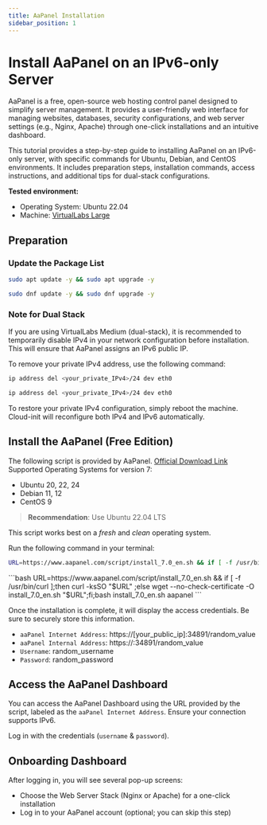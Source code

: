 ```yaml
---
title: AaPanel Installation
sidebar_position: 1  
---
```


# Install AaPanel on an IPv6-only Server
AaPanel is a free, open-source web hosting control panel designed to simplify server management. It provides a user-friendly web interface for managing websites, databases, security configurations, and web server settings (e.g., Nginx, Apache) through one-click installations and an intuitive dashboard.

This tutorial provides a step-by-step guide to installing AaPanel on an IPv6-only server, with specific commands for Ubuntu, Debian, and CentOS environments. It includes preparation steps, installation commands, access instructions, and additional tips for dual-stack configurations.

**Tested environment:**
- Operating System: Ubuntu 22.04
- Machine: [VirtualLabs Large](https://my.8labs.id/virtual-labs)


## Preparation
### Update the Package List

<Tabs groupId="operating-systems">
  <TabItem value="apt" label="Ubuntu, Debian">
  
  ```bash
  sudo apt update -y && sudo apt upgrade -y
  ```
  
  </TabItem>
  <TabItem value="dnf" label="CentOS">
  
  ```bash
  sudo dnf update -y && sudo dnf upgrade -y
  ```
  
  </TabItem>
</Tabs>

### Note for Dual Stack

If you are using VirtualLabs Medium (dual-stack), it is recommended to temporarily disable IPv4 in your network configuration before installation. This will ensure that AaPanel assigns an IPv6 public IP.

To remove your private IPv4 address, use the following command:
<Tabs groupId="operating-systems">
  <TabItem value="apt" label="Ubuntu, Debian">
  
  ```bash
  ip address del <your_private_IPv4>/24 dev eth0
  ```
  </TabItem>
    <TabItem value="dnf" label="CentOS">
  
  ```bash
  ip address del <your_private_IPv4>/24 dev eth0
  ```
  </TabItem>
</Tabs>

To restore your private IPv4 configuration, simply reboot the machine. Cloud-init will reconfigure both IPv4 and IPv6 automatically.

## Install the AaPanel (Free Edition)

The following script is provided by AaPanel. [Official Download Link](https://www.aapanel.com/new/download.html)  
Supported Operating Systems for version 7: 
- Ubuntu 20, 22, 24
- Debian 11, 12
- CentOS 9  

> **Recommendation**: Use Ubuntu 22.04 LTS

This script works best on a *fresh* and *clean* operating system.

Run the following command in your terminal:
<Tabs groupId="operating-systems">
  <TabItem value="apt" label="Ubuntu, Debian">
  ```bash
  URL=https://www.aapanel.com/script/install_7.0_en.sh && if [ -f /usr/bin/curl ];then curl -ksSO "$URL" ;else wget --no-check-certificate -O install_7.0_en.sh "$URL";fi;bash install_7.0_en.sh aapanel
  ```
  </TabItem>
    <TabItem value="dnf" label="CentOS">
  ```bash
  URL=https://www.aapanel.com/script/install_7.0_en.sh && if [ -f /usr/bin/curl ];then curl -ksSO "$URL" ;else wget --no-check-certificate -O install_7.0_en.sh "$URL";fi;bash install_7.0_en.sh aapanel
  ```
  </TabItem>
</Tabs>

Once the installation is complete, it will display the access credentials. Be sure to securely store this information.

- `aaPanel Internet Address`: https://[your_public_ip]:34891/random_value
- `aaPanel Internal Address`: https://:34891/random_value
- `Username`: random_username
- `Password`: random_password

## Access the AaPanel Dashboard

You can access the AaPanel Dashboard using the URL provided by the script, labeled as the `aaPanel Internet Address`. Ensure your connection supports IPv6.

Log in with the credentials (`username` & `password`).

## Onboarding Dashboard

After logging in, you will see several pop-up screens:
- Choose the Web Server Stack (Nginx or Apache) for a one-click installation
- Log in to your AaPanel account (optional; you can skip this step)
